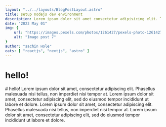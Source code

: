 ```yaml
---
layout: "../../layouts/BlogPostLayout.astro"
title: setup nodejs dev environment
description: Lorem ipsum dolor sit amet consectetur adipisicing elit. Tenetur vero esse non molestias eos excepturi.
date: "2023 May 01"
img: { 
    url: "https://images.pexels.com/photos/1261427/pexels-photo-1261427.jpeg?auto=compress&cs=tinysrgb&w=1260&h=750&dpr=1", 
    alt: "Image post 7" 
}
author: "sachin Hole"
cats: [ "reactjs", "nextjs", "astro" ]
---
```


<h1 class="font-extrabold text-xl"> hello! </h1>
# hello!
Lorem ipsum dolor sit amet, consectetur adipiscing elit. Phasellus malesuada nisi tellus, non imperdiet nisi tempor at. Lorem ipsum dolor sit amet, consectetur adipiscing elit, sed do eiusmod tempor incididunt ut labore et dolore.
Lorem ipsum dolor sit amet, consectetur adipiscing elit. Phasellus malesuada nisi tellus, non imperdiet nisi tempor at. Lorem ipsum dolor sit amet, consectetur adipiscing elit, sed do eiusmod tempor incididunt ut labore et dolore.

